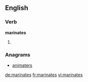 ==English==

===Verb===
'''marinates'''

# {{en-third-person singular of|marinate}}

===Anagrams===
* [[animaters#English|animaters]]

[[de:marinates]]
[[fr:marinates]]
[[vi:marinates]]